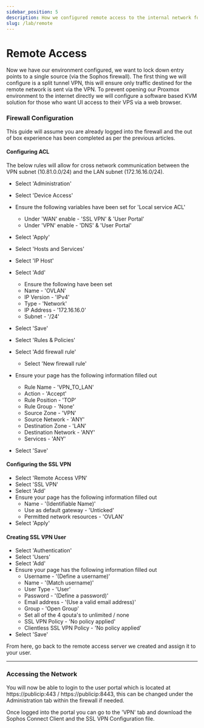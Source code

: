 ```yaml
---
sidebar_position: 5
description: How we configured remote access to the internal network for our environment
slug: /lab/remote
---
```


# Remote Access

Now we have our environment configured, we want to lock down entry points to a single source (via the Sophos firewall). The first thing we will configure is a split tunnel VPN, this will ensure only traffic destined for the remote network is sent via the VPN. To prevent opening our Proxmox environment to the internet directly we will configure a software based KVM solution for those who want UI access to their VPS via a web browser.


### Firewall Configuration 

This guide will assume you are already logged into the firewall and the out of box experience has been completed as per the previous articles.

#### Configuring ACL

The below rules will allow for cross network communication between the VPN subnet (10.81.0.0/24) and the LAN subnet (172.16.16.0/24).

- Select 'Administration'
- Select 'Device Access'
- Ensure the following variables have been set for 'Local service ACL'
  - Under 'WAN' enable - 'SSL VPN' & 'User Portal'
  - Under 'VPN' enable - 'DNS' & 'User Portal'
- Select 'Apply'
- Select 'Hosts and Services'
- Select 'IP Host'
- Select 'Add'
  - Ensure the following have been set
  - Name - 'OVLAN'
  - IP Version - 'IPv4'
  - Type - 'Network'
  - IP Address - '172.16.16.0'
  - Subnet - '/24'
- Select 'Save'

- Select 'Rules & Policies'
- Select 'Add firewall rule'
  - Select 'New firewall rule'
- Ensure your page has the following information filled out 
  - Rule Name - 'VPN_TO_LAN'
  - Action - 'Accept'
  - Rule Position - 'TOP'
  - Rule Group - 'None'
  - Source Zone - 'VPN'
  - Source Network - 'ANY'
  - Destination Zone - 'LAN'
  - Destination Network - 'ANY'
  - Services - 'ANY'
- Select 'Save'

#### Configuring the SSL VPN 

- Select 'Remote Access VPN'
- Select 'SSL VPN'
- Select 'Add'
- Ensure your page has the following information filled out 
  - Name - '(Identifiable Name)'
  - Use as default gateway - 'Unticked'
  - Permitted network resources - 'OVLAN'
- Select 'Apply'

#### Creating SSL VPN User 

- Select 'Authentication'
- Select 'Users'
- Select 'Add'
- Ensure your page has the following information filled out 
  - Username - '(Define a username)'
  - Name - '(Match username)'
  - User Type - 'User'
  - Password - '(Define a password)'
  - Email address - '(Use a valid email address)'
  - Group - 'Open Group'
  - Set all of the 4 qouta's to unlimited / none
  - SSL VPN Policy - 'No policy applied'
  - Clientless SSL VPN Policy - 'No policy applied'
- Select 'Save'

From here, go back to the remote access server we created and assign it to your user. 

---

### Accessing the Network

You will now be able to login to the user portal which is located at https://publicip:443 / https://publicip:8443, this can be changed under the Administration tab within the firewall if needed.

Once logged into the portal you can go to the 'VPN' tab and download the Sophos Connect Client and the SSL VPN Configuration file.